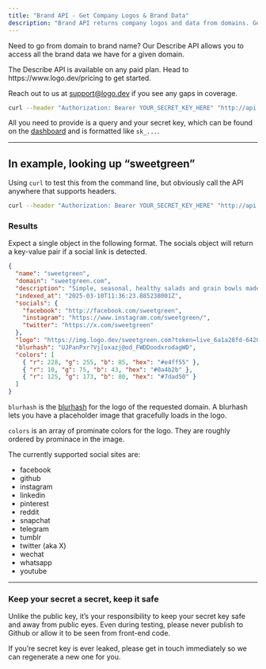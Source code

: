 ```yaml
---
title: "Brand API - Get Company Logos & Brand Data"
description: "Brand API returns company logos and data from domains. Get company logos, colors, social links via Logo API. Public key auth, JSON response. Try free."
---
```


Need to go from domain to brand name? Our Describe API allows you to access all the brand data we have for a given domain.

<Note>
  The Describe API is available on any paid plan. Head to https://www.logo.dev/pricing to get started.

Reach out to us at [support@logo.dev](mailto:support@logo.dev?subject=Describe%20API) if you see any gaps in coverage.

</Note>

```bash
curl --header "Authorization: Bearer YOUR_SECRET_KEY_HERE" "http://api.logo.dev/describe/domain"
```

All you need to provide is a query and your secret key, which can be found on the [dashboard](https://www.logo.dev/dashboard) and is formatted like `sk_...`.

---

## In example, looking up “sweetgreen”

Using `curl` to test this from the command line, but obviously call the API anywhere that supports headers.

```bash
curl --header "Authorization: Bearer YOUR_SECRET_KEY_HERE" "http://api.logo.dev/describe/sweetgreen.com"
```

### Results

Expect a single object in the following format. The socials object will return a key-value pair if a social link is detected.

```json
{
  "name": "sweetgreen",
  "domain": "sweetgreen.com",
  "description": "Simple, seasonal, healthy salads and grain bowls made in-house from scratch, using whole produce delivered that morning.",
  "indexed_at": "2025-03-10T11:36:23.885238001Z",
  "socials": {
    "facebook": "http://facebook.com/sweetgreen",
    "instagram": "https://www.instagram.com/sweetgreen/",
    "twitter": "https://x.com/sweetgreen"
  },
  "logo": "https://img.logo.dev/sweetgreen.com?token=live_6a1a28fd-6420-4492-aeb0-b297461d9de2",
  "blurhash": "UJPanPxr?Vj[oxazj@od_FWDDoodxrodagWD",
  "colors": [
    { "r": 228, "g": 255, "b": 85, "hex": "#e4ff55" },
    { "r": 10, "g": 75, "b": 43, "hex": "#0a4b2b" },
    { "r": 125, "g": 173, "b": 80, "hex": "#7dad50" }
  ]
}
```

`blurhash` is the [blurhash](https://blurha.sh/) for the logo of the requested domain. A blurhash lets you have a placeholder image that gracefully loads in the logo.

`colors` is an array of prominate colors for the logo. They are roughly ordered by prominace in the image.

The currently supported social sites are:

- facebook
- github
- instagram
- linkedin
- pinterest
- reddit
- snapchat
- telegram
- tumblr
- twitter (aka X)
- wechat
- whatsapp
- youtube

---

### Keep your secret a secret, keep it safe

Unlike the public key, it’s your responsibility to keep your secret key safe and away from public eyes. Even during testing, please never publish to Github or allow it to be seen from front-end code.

If you’re secret key is ever leaked, please get in touch immediately so we can regenerate a new one for you.
